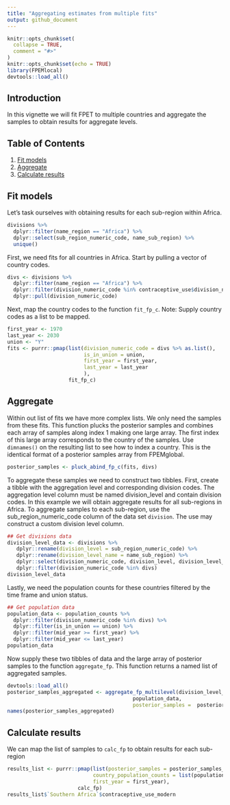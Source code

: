 ```yaml
---
title: "Aggregating estimates from multiple fits"
output: github_document
---
```



```r
knitr::opts_chunk$set(
  collapse = TRUE,
  comment = "#>"
)
knitr::opts_chunk$set(echo = TRUE)
library(FPEMlocal)
devtools::load_all()
```



## Introduction
In this vignette we will fit FPET to multiple countries and aggregate the samples to obtain results for aggregate levels.

## Table of Contents
1. [Fit models](#fit)
2. [Aggregate](#run)
3. [Calculate results](#results)

## <a name="fit"></a>
## Fit models
Let's task ourselves with obtaining results for each sub-region within Africa.
```r
divisions %>%
  dplyr::filter(name_region == "Africa") %>%
  dplyr::select(sub_region_numeric_code, name_sub_region) %>%
  unique()
```

First, we need fits for all countries in Africa. Start by pulling a vector of country codes.
```r
divs <- divisions %>%
  dplyr::filter(name_region == "Africa") %>%
  dplyr::filter(division_numeric_code %in% contraceptive_use$division_numeric_code) %>% # Filtering on the countries available in `contraceptive_use` because we are using this package data
  dplyr::pull(division_numeric_code)
```

Next, map the country codes to the function `fit_fp_c`. Note: Supply country codes as a list to be mapped.
```r
first_year <- 1970
last_year <- 2030
union <- "Y"
fits <- purrr::pmap(list(division_numeric_code = divs %>% as.list(),
                         is_in_union = union,
                         first_year = first_year,
                         last_year = last_year
                         ),
                    fit_fp_c)
```

## <a name="aggregate"></a>
## Aggregate
Within out list of fits we have more complex lists. We only need the samples from these fits. This function plucks the posterior samples and combines each array of samples along index 1 making one large array. The first index of this large array corresponds to the country of the samples. Use `dimnames()` on the resulting list to see how to index a country. This is the identical format of a posterior samples array from FPEMglobal.
```r
posterior_samples <- pluck_abind_fp_c(fits, divs)
```


To aggregate these samples we need to construct two tibbles. First, create a tibble with the aggregation level and corresponding division codes. The aggregation level column must be named division_level and contain division codes. In this example we will obtain aggregate results for all sub-regions in Africa. To aggregate samples to each sub-region, use the sub_region_numeric_code column of the data set `division`. The use may construct a custom division level column.
```r
## Get divisions data
division_level_data <- divisions %>%
   dplyr::rename(division_level = sub_region_numeric_code) %>%
   dplyr::rename(division_level_name = name_sub_region) %>%
   dplyr::select(division_numeric_code, division_level, division_level_name) %>%
   dplyr::filter(division_numeric_code %in% divs)
division_level_data
```
Lastly, we need the population counts for these countries filtered by the time frame and union status.
```r
## Get population data
population_data <- population_counts %>%
  dplyr::filter(division_numeric_code %in% divs) %>%
  dplyr::filter(is_in_union == union) %>%
  dplyr::filter(mid_year >= first_year) %>%
  dplyr::filter(mid_year <= last_year)
population_data
```

Now supply these two tibbles of data and the large array of posterior samples to the function `aggregate_fp`. This function returns a named list of aggregated samples.
```r
devtools::load_all()
posterior_samples_aggregated <- aggregate_fp_multilevel(division_level_data,
                                         population_data,
                                         posterior_samples =  posterior_samples)
names(posterior_samples_aggregated)
```




## <a name="results"></a>
## Calculate results
We can map the list of samples to `calc_fp` to obtain results for each sub-region
```r
results_list <- purrr::pmap(list(posterior_samples = posterior_samples_aggregated,
                            country_population_counts = list(population_data), #need to wrap any complex inputs in another list()
                            first_year = first_year),
                       calc_fp)
results_list$`Southern Africa`$contraceptive_use_modern
```
